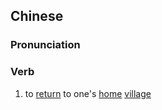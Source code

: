 {{also|回乡}}
==Chinese==
{{zh-forms|s=回乡}}

===Pronunciation===
{{zh-pron
|m=huíxiāng
|cat=v
}}

===Verb===
{{zh-verb}}

# to [[return]] to one's [[home]] [[village]]
